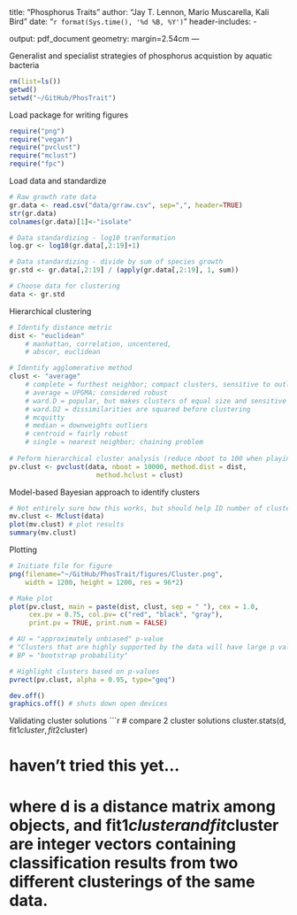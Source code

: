 title: "Phosphorus Traits"
author: "Jay T. Lennon, Mario Muscarella, Kali Bird"
date: "`r format(Sys.time(), '%d %B, %Y')`"
header-includes:
  - \usepackage{array}
output: pdf_document
geometry: margin=2.54cm
---

Generalist and specialist strategies of phosphorus acquistion by aquatic bacteria 

```r
rm(list=ls())
getwd()
setwd("~/GitHub/PhosTrait")
```

Load package for writing figures
```r
require("png")
require("vegan")
require("pvclust")
require("mclust")
require("fpc")
```

Load data and standardize 
```r
# Raw growth rate data
gr.data <- read.csv("data/grraw.csv", sep=",", header=TRUE)
str(gr.data)
colnames(gr.data)[1]<-"isolate"

# Data standardizing - log10 tranformation
log.gr <- log10(gr.data[,2:19]+1)

# Data standardizing - divide by sum of species growth
gr.std <- gr.data[,2:19] / (apply(gr.data[,2:19], 1, sum))

# Choose data for clustering
data <- gr.std
```

Hierarchical clustering
```r
# Identify distance metric
dist <- "euclidean" 
    # manhattan, correlation, uncentered,
    # abscor, euclidean

# Identify agglomerative method
clust <- "average"   
    # complete = furthest neighbor; compact clusters, sensitive to outliers
    # average = UPGMA; considered robust
    # ward.D = popular, but makes clusters of equal size and sensitive to outliers
    # ward.D2 = dissimilarities are squared before clustering
    # mcquitty
    # median = downweights outliers
    # centroid = fairly robust
    # single = nearest neighbor; chaining problem
                    
# Peform hierarchical cluster analysis (reduce nboot to 100 when playing)
pv.clust <- pvclust(data, nboot = 10000, method.dist = dist, 
                      method.hclust = clust)
```

Model-based Bayesian approach to identify clusters
```r
# Not entirely sure how this works, but should help ID number of clusters
mv.clust <- Mclust(data)
plot(mv.clust) # plot results
summary(mv.clust)
```

Plotting
```r
# Initiate file for figure
png(filename="~/GitHub/PhosTrait/figures/Cluster.png",
    width = 1200, height = 1200, res = 96*2)

# Make plot
plot(pv.clust, main = paste(dist, clust, sep = " "), cex = 1.0, 
     cex.pv = 0.75, col.pv= c("red", "black", "gray"), 
     print.pv = TRUE, print.num = FALSE)

# AU = "approximately unbiased" p-value 
# "Clusters that are highly supported by the data will have large p values."
# BP = "bootstrap probability"

# Highlight clusters based on p-values
pvrect(pv.clust, alpha = 0.95, type="geq") 

dev.off()
graphics.off() # shuts down open devices
```


Validating cluster solutions
```r
# compare 2 cluster solutions
cluster.stats(d, fit1$cluster, fit2$cluster)

# haven't tried this yet...

# where d is a distance matrix among objects, and fit1$cluster and fit$cluster are integer vectors containing classification results from two different clusterings of the same data.